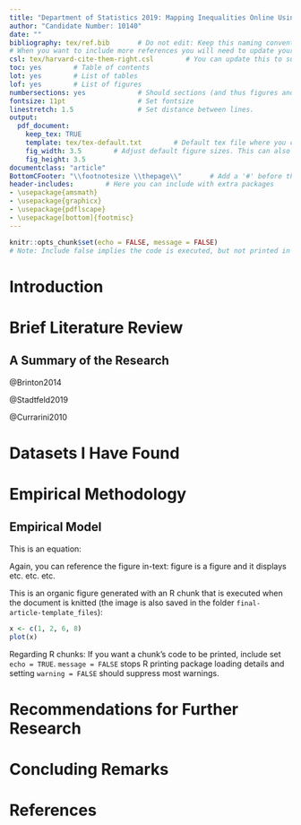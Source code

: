 ```yaml
---
title: "Department of Statistics 2019: Mapping Inequalities Online Using GitHub Data"
author: "Candidate Number: 10140"
date: ""
bibliography: tex/ref.bib       # Do not edit: Keep this naming convention and location
# When you want to include more references you will need to update your ref.bib file
csl: tex/harvard-cite-them-right.csl        # You can update this to suit the style of your referencing
toc: yes        # Table of contents
lot: yes        # List of tables
lof: yes        # List of figures
numbersections: yes             # Should sections (and thus figures and tables) be numbered?
fontsize: 11pt                  # Set fontsize
linestretch: 1.5                # Set distance between lines.
output:
  pdf_document:
    keep_tex: TRUE
    template: tex/tex-default.txt        # Default tex file where you can do some niggly work
    fig_width: 3.5        # Adjust default figure sizes. This can also be done in the chunks of the text.
    fig_height: 3.5
documentclass: "article"
BottomCFooter: "\\footnotesize \\thepage\\"       # Add a '#' before this line to remove footer.
header-includes:        # Here you can include with extra packages
- \usepackage{amsmath}
- \usepackage{graphicx}
- \usepackage{pdflscape}
- \usepackage[bottom]{footmisc}
---
```

```r
knitr::opts_chunk$set(echo = FALSE, message = FALSE)
# Note: Include false implies the code is executed, but not printed in your pdf.
```
\renewcommand{\vec}[1]{\mathbf{#1}}


<!-- SUMMARY: 300 WORDS -->

<!-- INTRODUCTION: Aims of the study and a brief outline of the main sections of the dissertation -->

# Introduction \label{Intro}



<!-- MAIN SECTIONS: Review of the literature, description of methods used and the results of the study -->


\newpage

# Brief Literature Review \label{Lit}

## A Summary of the Research

@Brinton2014

@Stadtfeld2019

@Currarini2010



\newpage

# Datasets I Have Found \label{Data} 




\newpage

# Empirical Methodology \label{Meth} 

## Empirical Model \label{Model} 

This is an equation:

\begin{align} \label{eq:EP1}
A_{it}=f(T_i^{(t)},S_i^{(t)},P_i^{(t)},B_i^{(t)},I_i),
\end{align}



\footnotesize
\renewcommand{\thetable}{\arabic{table}}

\begin{longtable} {@{} l r r c r @{}} \caption{\textbf{Learner achievement (\%)}}
\label{tab:Dep}\\ \hline \hline
Subject & Mean & Q1 & Median & Q3 \\
\hline
Maths&      27& 15&   23&  35\\ \hline \hline
\end{longtable}
\begin{center} Source: Own calculations in Stata using 2004 Grade 6 Intermediate Phase Systemic Evaluation.\end{center}
\normalsize



\setcounter{figure}{0}
\renewcommand{\thefigure}{\arabic{figure}}

\begin{figure}
\caption{\textbf{\footnotesize Cumulative graph for subject scores}}
\label{fig:1}
```r
knitr::include_graphics("./results/graphs/figure.png")
```
\centering
{\footnotesize Source: Own calculations in Stata using 2004 Grade 6 Intermediate Phase Systemic Evaluation.}
\end{figure}
\normalsize

Again, you can reference the figure in-text: figure \ref{fig:1} is a figure and it displays etc. etc. etc.

This is an organic figure generated with an R chunk that is executed when the document is knitted (the image is also saved in the folder `final-article-template_files`):

```r
x <- c(1, 2, 6, 8)
plot(x)
```

Regarding R chunks: If you want a chunk's code to be printed, include set `echo = TRUE`. `message = FALSE` stops R printing package loading details and setting `warning = FALSE` should suppress most warnings.



<!-- CONCLUSION: Conclusions that can be drawn from your work, possible extensions and further work -->

\newpage

# Recommendations for Further Research \label{Recom}


\newpage

# Concluding Remarks \label{Concl}







<!-- BIBLIOGRAPHY -->

\newpage

# References


<!-- APPENDICES: Not encouraged

\newpage

# Appendix {.unnumbered}

\setcounter{table}{0}
\renewcommand{\thetable}{A\arabic{table}}

A table in the Appendix:

\begin{longtable}[htbp] {@{} l r r r r r @{}} \caption{
\textbf{Summary statistics of model variables}} \label{tab:Desc}  \\ \hline\hline
                \textbf{Variable } & \textbf{Mean} & \textbf{S.D.} & \textbf{Min} & \textbf{Max} & \textbf{N}\\
\hline
\bf{\emph{Educational Outcomes}} & & & & \\
   Maths Score (\%)  &   27.58797 &   17.82077 &          0 &        100 &     102048 \\
   Science Score (\%) &   41.04531 &   18.54542 &          0 &   95.83334 &     102045 \\
   English Score (\%) &   38.49276 &    24.3848 &          0 &        100 &     102048 \\
\hline \hline
\multicolumn{5}{@{}l}{Source: Own calculations in Stata using 2004 Grade 6 Intermediate Phase Systemic Evaluation.}
\end{longtable}

 -->
